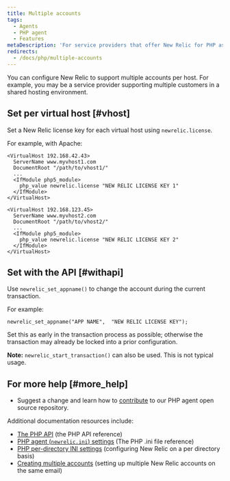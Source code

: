 ```yaml
---
title: Multiple accounts
tags:
  - Agents
  - PHP agent
  - Features
metaDescription: 'For service providers that offer New Relic for PHP as a service for multiple clients on a single system, or for individual users who have multiple accounts.'
redirects:
  - /docs/php/multiple-accounts
---
```


You can configure New Relic to support multiple accounts per host. For example, you may be a service provider supporting multiple customers in a shared hosting environment.

## Set per virtual host [#vhost]

Set a New Relic license key for each virtual host using `newrelic.license`.

For example, with Apache:

```
<VirtualHost 192.168.42.43>
  ServerName www.myvhost1.com
  DocumentRoot "/path/to/vhost1/"
  ...
  <IfModule php5_module>
    php_value newrelic.license "NEW RELIC LICENSE KEY 1"
  </IfModule>
</VirtualHost>

<VirtualHost 192.168.123.45>
  ServerName www.myvhost2.com
  DocumentRoot "/path/to/vhost2/"
  ...
  <IfModule php5_module>
    php_value newrelic.license "NEW RELIC LICENSE KEY 2"
  </IfModule>
</VirtualHost>
```

## Set with the API [#withapi]

Use `newrelic_set_appname()` to change the account during the current transaction.

For example:

```
newrelic_set_appname("APP NAME",  "NEW RELIC LICENSE KEY");
```

Set this as early in the transaction process as possible; otherwise the transaction may already be locked into a prior configuration.

**Note:** `newrelic_start_transaction()` can also be used. This is not typical usage.

## For more help [#more_help]

* Suggest a change and learn how to [contribute](https://github.com/newrelic/newrelic-php-agent/issues) to our PHP agent open source repository.

Additional documentation resources include:

* [The PHP API](/docs/php/the-php-api) (the PHP API reference)
* [PHP agent (`newrelic.ini`) settings](/docs/php/php-agent-phpini-settings) (The PHP .ini file reference)
* [PHP per-directory INI settings](/docs/php/per-directory-settings) (configuring New Relic on a per directory basis)
* [Creating multiple accounts](/docs/subscriptions/creating-multiple-accounts) (setting up multiple New Relic accounts on the same email)
